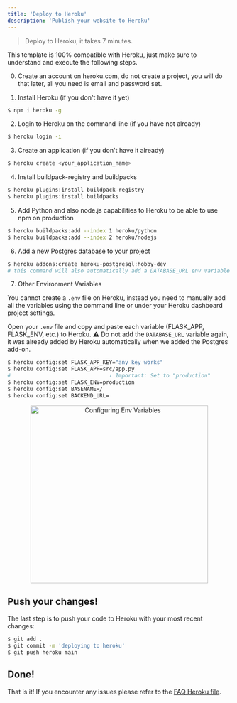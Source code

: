 ```yaml
---
title: 'Deploy to Heroku'
description: 'Publish your website to Heroku'
---
```


> Deploy to Heroku, it takes 7 minutes.

This template is 100% compatible with Heroku, just make sure to understand and execute the following steps.

0. Create an account on heroku.com, do not create a project, you will do that later, all you need is email and password set.

1. Install Heroku (if you don't have it yet)
```bash
$ npm i heroku -g
```

2. Login to Heroku on the command line (if you have not already)
```bash
$ heroku login -i
```

3. Create an application (if you don't have it already)
```bash
$ heroku create <your_application_name>
```

4. Install buildpack-registry and buildpacks
```bash
$ heroku plugins:install buildpack-registry
$ heroku plugins:install buildpacks 
```

5. Add Python and also node.js capabilities to Heroku to be able to use npm on production
```bash
$ heroku buildpacks:add --index 1 heroku/python
$ heroku buildpacks:add --index 2 heroku/nodejs
```

6. Add a new Postgres database to your project
```bash
$ heroku addons:create heroku-postgresql:hobby-dev
# this command will also automatically add a DATABASE_URL env variable with the Postgres database url
```

7. Other Environment Variables

You cannot create a `.env` file on Heroku, instead you need to manually add all the variables using the command line or under your Heroku dashboard project settings.

Open your `.env` file and copy and paste each variable (FLASK_APP, FLASK_ENV, etc.) to Heroku. ⚠️ Do not add the `DATABASE_URL` variable again, it was already added by Heroku automatically when we added the Postgres add-on.

```bash
$ heroku config:set FLASK_APP_KEY="any key works"
$ heroku config:set FLASK_APP=src/app.py
#                               ↓ Important: Set to "production"
$ heroku config:set FLASK_ENV=production 
$ heroku config:set BASENAME=/
$ heroku config:set BACKEND_URL=
```

<p align="center">
<img width="400px" alt="Configuring Env Variables" src="https://github.com/4GeeksAcademy/flask-rest-hello/blob/main/docs/assets/env_variables.gif?raw=true" />
</p>

## Push your changes!

The last step is to push your code to Heroku with your most recent changes:

```bash
$ git add .
$ git commit -m 'deploying to heroku'
$ git push heroku main
```

## Done!

That is it! If you encounter any issues please refer to the [FAQ Heroku file](./tutorials/faq).
